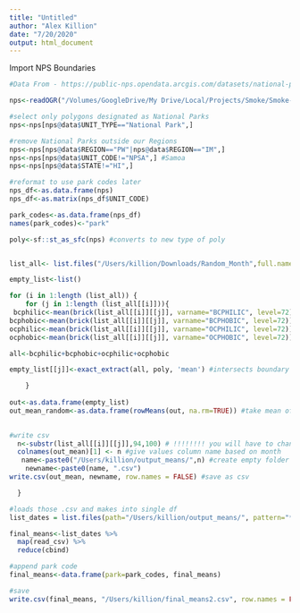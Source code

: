 ```yaml
---
title: "Untitled"
author: "Alex Killion"
date: "7/20/2020"
output: html_document
---
```


Import NPS Boundaries 
```r
#Data From - https://public-nps.opendata.arcgis.com/datasets/national-park-service-park-unit-boundaries

nps<-readOGR("/Volumes/GoogleDrive/My Drive/Local/Projects/Smoke/Smoke-Signal/NPS_poly/NPS_poly.shp")

#select only polygons designated as National Parks
nps<-nps[nps@data$UNIT_TYPE=="National Park",]

#remove National Parks outside our Regions
nps<-nps[nps@data$REGION=="PW"|nps@data$REGION=="IM",]
nps<-nps[nps@data$UNIT_CODE!="NPSA",] #Samoa
nps<-nps[nps@data$STATE!="HI",]

#reformat to use park codes later
nps_df<-as.data.frame(nps)
nps_df<-as.matrix(nps_df$UNIT_CODE)

park_codes<-as.data.frame(nps_df)
names(park_codes)<-"park"

```



```r

poly<-sf::st_as_sfc(nps) #converts to new type of poly


list_all<- list.files("/Users/killion/Downloads/Random_Month",full.names = TRUE)

empty_list<-list()

for (i in 1:length (list_all)) {
    for (j in 1:length (list_all[[i]])){
 bcphilic<-mean(brick(list_all[[i]][[j]], varname="BCPHILIC", level=72)) #one day - first bracket is month, 2nd is day, within a day is 8 layers by hour - the "level" dimension refers to veritcal layers where 72=surface and 1=top of atmosphere
bcphobic<-mean(brick(list_all[[i]][[j]], varname="BCPHOBIC", level=72))
ocphilic<-mean(brick(list_all[[i]][[j]], varname="OCPHILIC", level=72))
ocphobic<-mean(brick(list_all[[i]][[j]], varname="OCPHOBIC", level=72))

all<-bcphilic+bcphobic+ocphilic+ocphobic

empty_list[[j]]<-exact_extract(all, poly, 'mean') #intersects boundary

    }
  
out<-as.data.frame(empty_list)
out_mean_random<-as.data.frame(rowMeans(out, na.rm=TRUE)) #take mean of the assign list above

   
#write csv
  n<-substr(list_all[[i]][[j]],94,100) # !!!!!!!! you will have to change 94 and 100 based on the length of your filepaths - this selects just the year and month i.e. 20041008
  colnames(out_mean)[1] <- n #give values column name based on month
   name<-paste0("/Users/killion/output_means/",n) #create empty folder to save to
    newname<-paste0(name, ".csv")
write.csv(out_mean, newname, row.names = FALSE) #save as csv

  }

#loads those .csv and makes into single df
list_dates = list.files(path="/Users/killion/output_means/", pattern="*.csv", full.names=TRUE) #same folder you saved above output

final_means<-list_dates %>%
  map(read_csv) %>%
  reduce(cbind)

#append park code
final_means<-data.frame(park=park_codes, final_means)

#save
write.csv(final_means, "/Users/killion/final_means2.csv", row.names = FALSE)

```

